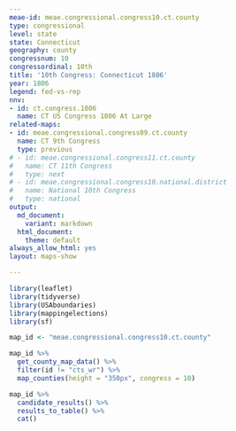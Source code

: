 ```yaml
---
meae-id: meae.congressional.congress10.ct.county
type: congressional
level: state
state: Connecticut
geography: county
congressnum: 10
congressordinal: 10th
title: '10th Congress: Connecticut 1806'
year: 1806
legend: fed-vs-rep
nnv:
- id: ct.congress.1806
  name: CT US Congress 1806 At Large
related-maps:
- id: meae.congressional.congress09.ct.county
  name: CT 9th Congress
  type: previous
# - id: meae.congressional.congress11.ct.county
#   name: CT 11th Congress
#   type: next
# - id: meae.congressional.congress10.national.district
#   name: National 10th Congress
#   type: national
output:
  md_document:
    variant: markdown
  html_document:
    theme: default
always_allow_html: yes
layout: maps-show

---
```


```r
library(leaflet)
library(tidyverse)
library(USAboundaries)
library(mappingelections)
library(sf)

map_id <- "meae.congressional.congress10.ct.county"
```

<div class="map">

```r
map_id %>%
  get_county_map_data() %>%
  filter(id != "cts_wr") %>% 
  map_counties(height = "350px", congress = 10)
```

</div>

<div class="results-table">

```r
map_id %>%
  candidate_results() %>%
  results_to_table() %>%
  cat()
```

</div>
